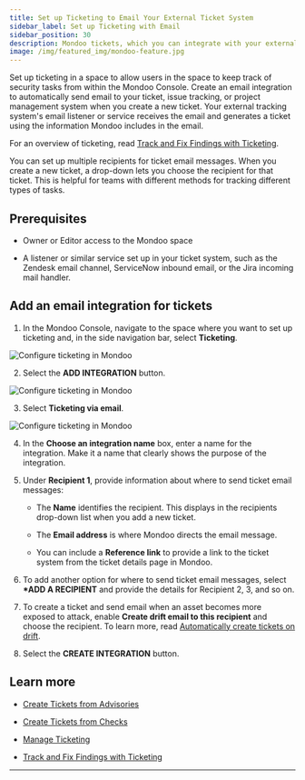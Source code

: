 ```yaml
---
title: Set up Ticketing to Email Your External Ticket System
sidebar_label: Set up Ticketing with Email
sidebar_position: 30
description: Mondoo tickets, which you can integrate with your external issue tracking, ticketing or project management software, allow you to track remediation of important security findings. Set up an integration to start using tickets and include Mondoo data in your regular project workflow.
image: /img/featured_img/mondoo-feature.jpg
---
```


Set up ticketing in a space to allow users in the space to keep track of security tasks from within the Mondoo Console. Create an email integration to automatically send email to your ticket, issue tracking, or project management system when you create a new ticket. Your external tracking system's email listener or service receives the email and generates a ticket using the information Mondoo includes in the email.

For an overview of ticketing, read [Track and Fix Findings with Ticketing](/platform/ticketing/overview/).

You can set up multiple recipients for ticket email messages. When you create a new ticket, a drop-down lets you choose the recipient for that ticket. This is helpful for teams with different methods for tracking different types of tasks.

## Prerequisites

- Owner or Editor access to the Mondoo space

- A listener or similar service set up in your ticket system, such as the Zendesk email channel, ServiceNow inbound email, or the Jira incoming mail handler.

## Add an email integration for tickets

1. In the Mondoo Console, navigate to the space where you want to set up ticketing and, in the side navigation bar, select **Ticketing**.

  ![Configure ticketing in Mondoo](/img/platform/ticketing/ticketing-blank.png)

2. Select the **ADD INTEGRATION** button.

  ![Configure ticketing in Mondoo](/img/platform/ticketing/ticketing-integrations.png)

3. Select **Ticketing via email**.

  ![Configure ticketing in Mondoo](/img/platform/ticketing/ticketing-add-email.png)

4. In the **Choose an integration name** box, enter a name for the integration. Make it a name that clearly shows the purpose of the integration.

5. Under **Recipient 1**, provide information about where to send ticket email messages:

   - The **Name** identifies the recipient. This displays in the recipients drop-down list when you add a new ticket.

   - The **Email address** is where Mondoo directs the email message.

   - You can include a **Reference link** to provide a link to the ticket system from the ticket details page in Mondoo.

6. To add another option for where to send ticket email messages, select **\*ADD A RECIPIENT** and provide the details for Recipient 2, 3, and so on.

7. To create a ticket and send email when an asset becomes more exposed to attack, enable **Create drift email to this recipient** and choose the recipient. To learn more, read [Automatically create tickets on drift](/platform/ticketing/manage#automatically-create-tickets-on-drift).

8. Select the **CREATE INTEGRATION** button.

## Learn more

- [Create Tickets from Advisories](/platform/ticketing/advisories/)

- [Create Tickets from Checks](/platform/ticketing/checks/)

- [Manage Ticketing](/platform/ticketing/manage/)

- [Track and Fix Findings with Ticketing](/platform/ticketing/overview/)

---
